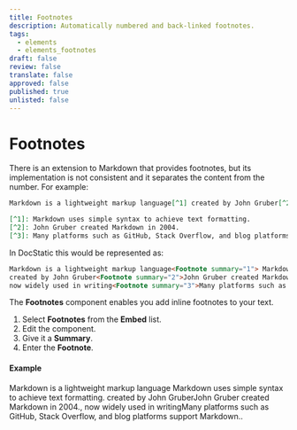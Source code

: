 ```yaml
---
title: Footnotes
description: Automatically numbered and back-linked footnotes.
tags:
  - elements
  - elements_footnotes
draft: false
review: false
translate: false
approved: false
published: true
unlisted: false
---
```


# Footnotes

There is an extension to Markdown that provides footnotes, but its implementation is not consistent and it separates the content from the number. For example:

```markdown
Markdown is a lightweight markup language[^1] created by John Gruber[^2], now widely used in writing[^3].

[^1]: Markdown uses simple syntax to achieve text formatting.
[^2]: John Gruber created Markdown in 2004.
[^3]: Many platforms such as GitHub, Stack Overflow, and blog platforms support Markdown.
```

In DocStatic this would be represented as:

```markdown
Markdown is a lightweight markup language<Footnote summary="1"> Markdown uses simple syntax to achieve text formatting.</Footnote>
created by John Gruber<Footnote summary="2">John Gruber created Markdown in 2004.</Footnote>,
now widely used in writing<Footnote summary="3">Many platforms such as GitHub, Stack Overflow, and blog platforms support Markdown.</Footnote>.
```

The **Footnotes** component enables you add inline footnotes to your text.

1. Select **Footnotes** from the **Embed** list.
2. Edit the component.
3. Give it a **Summary**.
4. Enter the **Footnote**.

#### Example

Markdown is a lightweight markup language<Footnote summary="1"> Markdown uses simple syntax to achieve text formatting.</Footnote> created by John Gruber<Footnote summary="2">John Gruber created Markdown in 2004.</Footnote>, now widely used in writing<Footnote summary="3">Many platforms such as GitHub, Stack Overflow, and blog platforms support Markdown.</Footnote>.
